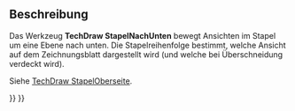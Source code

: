 <languages/>

{{Docnav/de
|[[TechDraw_StackUp/de|StapelNachOben]]
|[[TechDraw_Dimension/de|Maß]]
|[[TechDraw_Workbench/de|TechDraw]]
|IconL=TechDraw_StackUp.svg
|IconR=TechDraw_Dimension.svg
|IconC=Workbench_TechDraw.svg
}}

{{GuiCommand/de
|Name=TechDraw StackDown
|Name/de=TechDraw StapelNachUnten
|MenuLocation=TechDraw → Stacking → Ansicht um eine Ebene nach unten bewegen
|Workbenches=[[TechDraw_Workbench/de|TechDraw]]
|Shortcut=
|Version=0.21
|SeeAlso=[[TechDraw_StackTop/de|TechDraw StapelOberseite]], [[TechDraw_StackBottom/de|TechDraw StapelUnterseite]], [[TechDraw_StackUp/de|TechDraw StapelNachOben]]
}}

<span id="Description"></span>
== Beschreibung ==

Das Werkzeug '''TechDraw StapelNachUnten''' bewegt Ansichten im Stapel um eine Ebene nach unten. Die Stapelreihenfolge bestimmt, welche Ansicht auf dem Zeichnungsblatt dargestellt wird (und welche bei Überschneidung verdeckt wird).

Siehe [[TechDraw_StackTop/de|TechDraw StapelOberseite]].


{{Docnav/de
|[[TechDraw_StackUp/de|StapelNachOben]]
|[[TechDraw_Dimension/de|Maß]]
|[[TechDraw_Workbench/de|TechDraw]]
|IconL=TechDraw_StackUp.svg
|IconR=TechDraw_Dimension.svg
|IconC=Workbench_TechDraw.svg
}}

{{TechDraw_Tools_navi{{#translation:}}}}
{{Userdocnavi{{#translation:}}}}